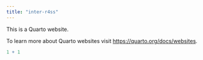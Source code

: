 ```yaml
---
title: "inter-r4ss"
---
```


This is a Quarto website.

To learn more about Quarto websites visit <https://quarto.org/docs/websites>.

```r
1 + 1
```
